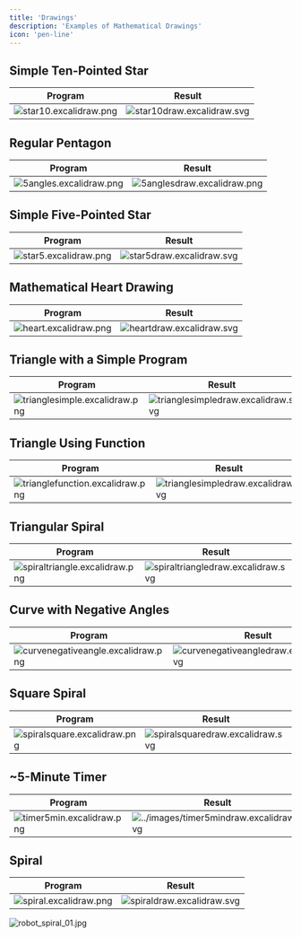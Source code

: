 ```yaml
---
title: 'Drawings'
description: 'Examples of Mathematical Drawings'
icon: 'pen-line'
---
```


## Simple Ten-Pointed Star

| Program | Result |
| --- | --- |
| ![star10.excalidraw.png](../images/star10.excalidraw.svg) | ![star10draw.excalidraw.svg](../images/star10draw.excalidraw.svg) |

## Regular Pentagon

| Program | Result |
| --- | --- |
| ![5angles.excalidraw.png](../images/5angles.excalidraw.svg) | ![5anglesdraw.excalidraw.png](../images/5anglesdraw.excalidraw.svg) |

## Simple Five-Pointed Star

| Program | Result |
| --- | --- |
| ![star5.excalidraw.png](../images/star5.excalidraw.svg) | ![star5draw.excalidraw.svg](../images/star5draw.excalidraw.svg) |

## Mathematical Heart Drawing

| Program | Result |
| --- | --- |
| ![heart.excalidraw.png](../images/heart.excalidraw.svg) | ![heartdraw.excalidraw.svg](../images/heartdraw.excalidraw.svg) |

## Triangle with a Simple Program

| Program | Result |
| --- | --- |
| ![trianglesimple.excalidraw.png](../images/trianglesimple.excalidraw.svg) | ![trianglesimpledraw.excalidraw.svg](../images/trianglesimpledraw.excalidraw.svg) |

## Triangle Using Function

| Program | Result |
| --- | --- |
| ![trianglefunction.excalidraw.png](../images/trianglefunction.excalidraw.svg) | ![trianglesimpledraw.excalidraw.svg](../images/trianglesimpledraw.excalidraw.svg) |

## Triangular Spiral

| Program | Result |
| --- | --- |
| ![spiraltriangle.excalidraw.png](../images/spiraltriangle.excalidraw.svg) | ![spiraltriangledraw.excalidraw.svg](../images/spiraltriangledraw.excalidraw.svg) |

## Curve with Negative Angles

| Program | Result |
| --- | --- |
| ![curvenegativeangle.excalidraw.png](../images/curvenegativeangle.excalidraw.svg) | ![curvenegativeangledraw.excalidraw.svg](../images/curvenegativeangledraw.excalidraw.svg) |

## Square Spiral

| Program | Result |
| --- | --- |
| ![spiralsquare.excalidraw.png](../images/spiralsquare.excalidraw.svg) | ![spiralsquaredraw.excalidraw.svg](../images/spiralsquaredraw.excalidraw.svg) |

## ~5-Minute Timer

| Program | Result |
| --- | --- |
| ![timer5min.excalidraw.png](../images/timer5min.excalidraw.svg) | ![../images/timer5mindraw.excalidraw.svg](../images/timer5mindraw.excalidraw.svg) |

## Spiral

| Program | Result |
| --- | --- |
| ![spiral.excalidraw.png](../images/spiral.excalidraw.svg) | ![spiraldraw.excalidraw.svg](../images/spiraldraw.excalidraw.svg) |

![robot_spiral_01.jpg](../images/robot_spiral_01.jpg)
